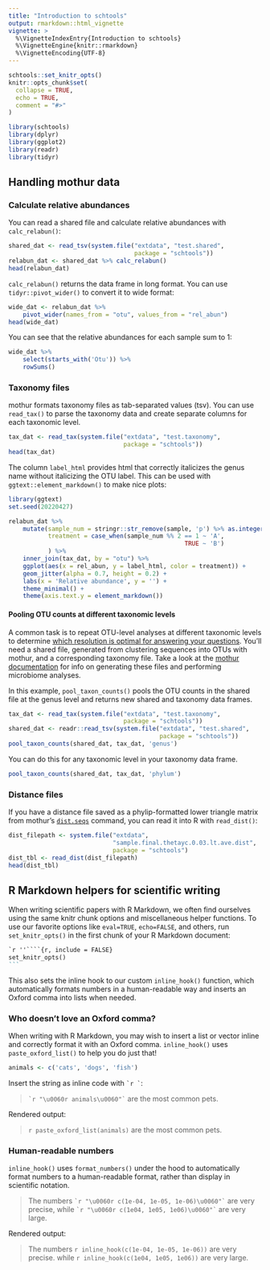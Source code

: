 ```yaml
---
title: "Introduction to schtools"
output: rmarkdown::html_vignette
vignette: >
  %\VignetteIndexEntry{Introduction to schtools}
  %\VignetteEngine{knitr::rmarkdown}
  %\VignetteEncoding{UTF-8}
---
```


```r
schtools::set_knitr_opts()
knitr::opts_chunk$set(
  collapse = TRUE,
  echo = TRUE,
  comment = "#>"
)
```

```r
library(schtools)
library(dplyr)
library(ggplot2)
library(readr)
library(tidyr)
```

## Handling mothur data

### Calculate relative abundances

You can read a shared file and calculate relative abundances with `calc_relabun()`:

```r
shared_dat <- read_tsv(system.file("extdata", "test.shared", 
                                   package = "schtools"))
relabun_dat <- shared_dat %>% calc_relabun()
head(relabun_dat)
```

`calc_relabun()` returns the data frame in long format. 
You can use `tidyr::pivot_wider()` to convert it to wide format:

```r
wide_dat <- relabun_dat %>% 
    pivot_wider(names_from = "otu", values_from = "rel_abun")
head(wide_dat)
```

You can see that the relative abundances for each sample sum to 1:

```r
wide_dat %>% 
    select(starts_with('Otu')) %>% 
    rowSums()
```


### Taxonomy files

mothur formats taxonomy files as tab-separated values (tsv). 
You can use `read_tax()` to parse the taxonomy data and create separate columns
for each taxonomic level.

```r
tax_dat <- read_tax(system.file("extdata", "test.taxonomy", 
                                package = "schtools"))
head(tax_dat)
```

The column `label_html` provides html that correctly italicizes the genus name
without italicizing the OTU label. This can be used with
`ggtext::element_markdown()` to make nice plots:

```r
library(ggtext)
set.seed(20220427)

relabun_dat %>%
    mutate(sample_num = stringr::str_remove(sample, 'p') %>% as.integer(),
           treatment = case_when(sample_num %% 2 == 1 ~ 'A', 
                                                 TRUE ~ 'B')
           ) %>% 
    inner_join(tax_dat, by = "otu") %>%
    ggplot(aes(x = rel_abun, y = label_html, color = treatment)) +
    geom_jitter(alpha = 0.7, height = 0.2) +
    labs(x = 'Relative abundance', y = '') +
    theme_minimal() +
    theme(axis.text.y = element_markdown())
```

#### Pooling OTU counts at different taxonomic levels

A common task is to repeat OTU-level analyses at different taxonomic levels to
determine [which resolution is optimal for answering your questions](https://doi.org/10.1128/mbio.03161-21). 
You'll need a shared file, generated from clustering sequences into OTUs with
mothur, and a corresponding taxonomy file.
Take a look at the [mothur documentation](https://mothur.org/wiki/) for info on
generating these files and performing microbiome analyses.

In this example, `pool_taxon_counts()` pools the OTU counts in the shared file 
at the genus level and returns new shared and taxonomy data frames.

```r
tax_dat <- read_tax(system.file("extdata", "test.taxonomy",
                                package = "schtools"))
shared_dat <- readr::read_tsv(system.file("extdata", "test.shared",
                                          package = "schtools"))
pool_taxon_counts(shared_dat, tax_dat, 'genus')
```

You can do this for any taxonomic level in your taxonomy data frame.

```r
pool_taxon_counts(shared_dat, tax_dat, 'phylum')
```


### Distance files

If you have a distance file saved as a phylip-formatted lower triangle matrix
from mothur's [`dist.seqs`](https://mothur.org/wiki/dist.seqs/) command, 
you can read it into R with `read_dist()`:
 
```r
dist_filepath <- system.file("extdata",
                             "sample.final.thetayc.0.03.lt.ave.dist",
                             package = "schtools")
dist_tbl <- read_dist(dist_filepath)
head(dist_tbl)
```


## R Markdown helpers for scientific writing

When writing scientific papers with R Markdown, we often find ourselves 
using the same knitr chunk options and miscellaneous helper functions.
To use our favorite options like `eval=TRUE`, `echo=FALSE`, and others,
run `set_knitr_opts()` in the first chunk of your R Markdown document:


````markdown
`r ''````{r, include = FALSE}
set_knitr_opts()
```
````

This also sets the inline hook to our custom `inline_hook()` function, which
automatically formats numbers in a human-readable way and inserts an Oxford
comma into lists when needed.

### Who doesn't love an Oxford comma?

When writing with R Markdown, you may wish to insert a list or vector 
inline and correctly format it with an Oxford comma. 
`inline_hook()` uses `paste_oxford_list()` to help you do just that!

```r
animals <- c('cats', 'dogs', 'fish')
```

Insert the string as inline code with `` `r ` ``:

> `` `r "\u0060r animals\u0060"` `` are the most common pets.

Rendered output:

> `r paste_oxford_list(animals)` are the most common pets.


### Human-readable numbers

`inline_hook()` uses `format_numbers()` under the hood to automatically format
numbers to a human-readable format, rather than display in scientific notation.

> The numbers `` `r "\u0060r c(1e-04, 1e-05, 1e-06)\u0060"` `` are very precise,
> while `` `r "\u0060r c(1e04, 1e05, 1e06)\u0060"` `` are very large.

Rendered output:

> The numbers `r inline_hook(c(1e-04, 1e-05, 1e-06))` are very precise.
> while `r inline_hook(c(1e04, 1e05, 1e06))` are very large.

